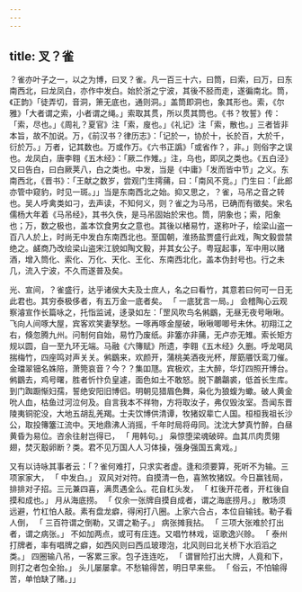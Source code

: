 ```yaml
---
---
---
```

title: 叉？雀
---



？雀亦叶子之一，以之为博，曰叉？雀。凡一百三十六，曰筒，曰索，曰万，曰东南西北，曰龙凤白，亦作中发白。始於浙之宁波，其後不胫而走，遂徧南北。筒，《正韵》「徒弄切，音洞，箫无底也，通则洞。」盖筒即洞也，象其形也。索，《尔雅》「大者谓之索，小者谓之绳。」索取其贯，所以贯其筒也。《书？牧誓》传：「索，尽也。」《周礼？夏官》注「索，廋也。」《礼记》注「索，散也。」三者皆非本旨，故不加说。万，《前汉书？律历志》：「记於一，协於十，长於百，大於千，衍於万。」万者，记其数也。万或作万。《六书正譌》「或省作？，非。」则俗字之误也。龙凤白，唐李翱《五木经》：「厥二作雉。」注，乌也，即凤之类也。《五白泾》又曰告白，曰白厥荚八，白之类也。中发，当是《中庸》「发而皆中节」之义。东南西北，《晋书》：「王献之数岁，尝观门生摴蒱，曰：「南风不竞。」门生曰：「此郎亦管中窥豹，时见一斑。」」当是东南西北之始。抑又思之，？雀，马吊之音之转也。吴人呼禽类如刁，去声读，不知何义，则？雀之为马吊，已确而有徵矣。宋名儒杨大年着《马吊经》，其书久佚，是马吊固始於宋也。筒，阴象也；索，阳象也；万，数之极也，盖本饮食男女之意也。其後以楮易竹，遂称叶子，绘梁山盗一百八人於上，时尚无中发白东南西北也。至国朝，淮扬盐贾盛行此戏，陶文毅尝禁绝之。鹾商乃改绘梁山盗宋江貌如陶文毅，并其女公子。粤寇起事，军中用以赌酒，增入筒化、索化、万化、天化、王化、东南西北化，盖本伪封号也。行之未几，流入宁波，不久而遂普及矣。

光、宣间，？雀盛行，达乎诸侯大夫及士庶人，名之曰看竹，其意若曰何可一日无此君也。其穷泰极侈者，有五万金一底者矣。 「 一底犹言一局。」 会稽陶心云观察濬宣作长篇咏之，托恉监诫，迻录如左：「罡风吹鸟名鸺鶹，无昼无夜号啾啾。飞向人间啄大屋，宾客欢笑妻孥愁。一啄再啄金屋破，啾啾唧唧号未休。初翔江之右，倏忽腾九州。问制何自始，易竹乃废纸。非簺亦非蒱，无卢亦无雉。索长矩方规以圆，自一至九环无端。马融《六簙赋》所遗，李翱《五木经》久删。呼龙喝凤揣梅竹，四座鸣对声关关。鸺鶹来，欢颜开，蒲桃美酒夜光杯，屖筯餍饫鸾刀催。金璫翠钿名姝陪，萧筦哀音？今？？集吅豗。宾极欢，主大醉，华灯四照开博台。鸺鶹去，鸡号曙，胜者忻忭负皇遽，面色如土不敢怒。脱下鷫鸘裘，低首长生库。到门踟蹰惭妇孺，誓绝安阳旧博侣。明朝见猎眉色舞，枭化为狼蝮为蠍。破人黄金吮人血，枯鱼过河泣何及。自言我本不祥物，方将取汝子，弗仅毁汝室。吾闻东晋陵夷铜驼没，大地五胡乱羌羯。士夫饮博供清谭，牧猪奴辈亡人国。桓桓我祖长沙公，取投簙簺江流中。天地鼎沸人消摇，千年时局将毋同。沈沈大梦真竹醉，白昼黄昏为易位。咨余往射岂得已， 「 用韩句。」 枭惊堕梁魂破碎。血其爪肉贯翎翅，焚灭鷇卵断？类。君不见万国人人习体操，强身强国五禽戏。」

又有以诗咏其事者云：「？雀何难打，只求实者虚。逢和须要算，死听不为输。三项家家大， 「 中发白。」 双风对对符。自摸清一色，喜煞牧猪奴。今日赢钱局，排排对子招。三元兼四喜，满贯遇全么。花自杠头发， 「 杠後开花者，开杠後自摸和成也。」 月从海底捞。 「 仅余一张牌自摸自成者，谓之海底捞月。」 散场须远避，竹杠怕人敲。素有盘龙癖，得闲打八圈。上家六合占，本位自输钱。勒子看人倒， 「 三百符谓之倒勒，又谓之勒子。」 病张摊我拈。 「 三项大张难於打出者，谓之病张。」 不如加两点，或可有庄连。又唱竹林戏，讴歌逸兴赊。 「 泰州打牌者，率有唱牌之癖，如西风则曰西瓜玻瓈泡，北风则曰北关桥下水滔滔之类。」 四圈输八吊，一客累三家。包子连连吃， 「 谓冒险打出大牌，人竟和下，则打之者包全抬。」 头儿屡屡拿。不愁输得苦，明日早来些。 「 俗云，不怕输得苦，单怕缺了赌。」」